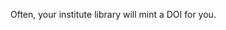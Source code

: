 <!-- Who do researchers talk to, to get a DOI minted? What other information around DOIs do you want to share? Include it below- you can delete the existing text.

This information will appear on https://amandamiotto.github.io/ReproducibleResearch/instructor/step7PublishPIDReuse.html#digital-object-identifiers-dois---identify-information

-->


Often, your institute library will mint a DOI for you.
